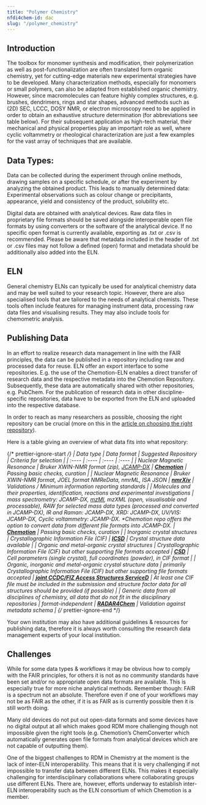 ```yaml
---
title: "Polymer Chemistry"
nfdi4chem-id: dac
slug: "/polymer_chemistry"
---
```



<LbeChip title="polymer chemistry" />
<LbeChip title="chemometric" />

## Introduction

The toolbox for monomer synthesis and modification, their polymerization as well as post-functionalization are often translated form organic chemistry, yet for cutting-edge materials new experimental strategies have to be developed. Many characterization methods, especially for monomers or small polymers, can also be adapted from established organic chemistry. However, since macromolecules can feature highly complex structures, e.g. brushes, dendrimers, rings and star shapes, advanced methods such as (2D) SEC, LCCC, DOSY NMR, or electron microscopy need to be applied in order to obtain an exhaustive structure determination (for abbreviations see table below). For their subsequent application as high-tech material, their mechanical and physical properties play an important role as well, where cyclic voltammetry or rheological characterization are just a few examples for the vast array of techniques that are available. 

## Data Types:

Data can be collected during the experiment through online methods, drawing samples on a specific schedule, or after the experiment by analyzing the obtained product. This leads to manually determined data: Experimental observations such as colour change or precipitants, appearance, yield and consistency of the product, solubility etc.

Digital data are obtained with analytical devices. Raw data files in proprietary file formats should be saved alongside interoperable open file formats by using converters or the software of the analytical device. If no specific open format is currently available, exporting as .txt or .csv is recommended. Please be aware that metadata included in the header of .txt or .csv files may not follow a defined (open) format and metadata should be additionally also added into the ELN.

## ELN
General chemistry ELNs can typically be used for analytical chemistry data and may be well suited to your research topic. However, there are also specialised tools that are tailored to the needs of analytical chemists. These tools often include features for managing instrument data, processing raw data files and visualising results. They may also include tools for chemometric analysis.

<ElnFinder subDisc="Polymer chemistry" />


## Publishing Data

In an effort to realize research data management in line with the FAIR principles, the data can be published in a repository including raw and processed data for reuse. ELN offer an export interface to some repositories. E.g. the use of the Chemotion-ELN enables a direct transfer of research data and the respective metadata into the Chemotion Repository. Subsequently, these data are automatically shared with other repositories, e.g. PubChem. 
For the publication of research data in other discipline-specific repositories, data have to be exported from the ELN and uploaded into the respective database.

In order to reach as many researchers as possible, choosing the right repository can be crucial (more on this in the [article on choosing the right repository](/docs/choose_repository/)).

Here is a table giving an overview of what data fits into what repository:

{/* prettier-ignore-start */}
| Data type | Data format | Suggested Repository | Criteria for selection |
| :---- | :---- | :---- | :---- |
| Nuclear Magnetic Resonance | Bruker XWIN-NMR format (zip), [JCAMP-DX](https://knowledgebase.nfdi4chem.de/knowledge_base/docs/JCAMP-DX/) | [**Chemotion**](https://www.chemotion-repository.net/welcome) | Passing basic checks, curation |
| Nuclear Magnetic Resonance | Bruker XWIN-NMR format, JOEL format NMReData, nmrML, ISA JSON | [**nmrXiv**](https://docs.nmrxiv.org/) | Validations / Minimum information reporting standards |
| Molecules and their properties, identification, reactions and experimental investigations | mass spectrometry: JCAMP-DX, [mzMl](https://knowledgebase.nfdi4chem.de/knowledge_base/docs/mzML/), mzXML (open, visualisable and processable), RAW for selected mass data types (processed and converted in JCAMP-DX), IR and Raman: JCAMP-DX, XRD: JCAMP-DX, UV/VIS: JCAMP-DX, Cyclic voltammetry: JCAMP-DX. \*Chemotion repo offers the option to convert data from different file formats into JCAMP-DX. | [**Chemotion**](https://www.chemotion-repository.net/welcome) | Passing basic checks, curation |
| Inorganic crystal structures | Crystallographic Information File (CIF) | [**ICSD**](https://icsd.fiz-karlsruhe.de/) | Crystal structure data available |
| Organic and metal-organic crystal structures | Crystallographic Information File (CIF) but other supporting file formats accepted | [**CSD**](https://www.ccdc.cam.ac.uk/structures/) | Cell parameters (single crystal), full coordinates (powder), in CIF format |
| Organic, inorganic and metal-organic crystal structure data | primarily Crystallographic Information File (CIF) but other supporting file formats accepted | [**joint CCDC/FIZ Access Structures ServiceD**](https://www.ccdc.cam.ac.uk/structures//) | At least one CIF file must be included in the submission and structure factor data for all structures should be provided (if possible) |
| Generic data from all disciplines of chemistry, all data that do not fit in the disciplinary repositories | format-independent | [**RADAR4Chem**](https://www.radar-service.eu/de) | Validation against metadata schema |
{/* prettier-ignore-end */}

Your own institution may also have additional guidelines & resources for publishing data, therefore it is always worth consulting the research data management experts of your local institution.

## Challenges

While for some data types & workflows it may be obvious how to comply with the FAIR principles, for others it is not as no community standards have been set and/or no appropriate open data formats are available. This is especially true for more niche analytical methods. Remember though: FAIR is a spectrum not an absolute. Therefore even if one of your workflows may not be as FAIR as the other, if it is as FAIR as is currently possible then it is still worth doing.

Many old devices do not put out open-data formats and some devices have no digital output at all which makes good RDM more challenging though not impossible given the right tools (e.g. Chemotion’s ChemConverter which automatically generates open file formats from analytical devices which are not capable of outputting them).

One of the biggest challenges to RDM in Chemistry at the moment is the lack of inter-ELN interoperability. This means that it is very challenging if not impossible to transfer data between different ELNs. This makes it especially challenging for interdisciplinary collaborations where collaborating groups use different ELNs. There are, however, efforts underway to establish inter-ELN interoperability such as the ELN consortium of which Chemotion is a member.
